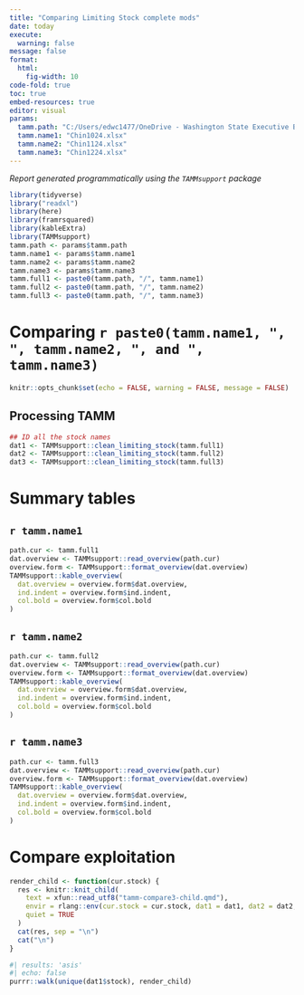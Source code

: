 ```yaml
---
title: "Comparing Limiting Stock complete mods"
date: today
execute: 
  warning: false
message: false
format: 
  html:
    fig-width: 10
code-fold: true
toc: true
embed-resources: true
editor: visual
params:
  tamm.path: "C:/Users/edwc1477/OneDrive - Washington State Executive Branch Agencies/Documents/WDFW FRAM team work/NOF material/NOF 2024/FRAM"
  tamm.name1: "Chin1024.xlsx"
  tamm.name2: "Chin1124.xlsx"
  tamm.name3: "Chin1224.xlsx"
---
```


*Report generated programmatically using the `TAMMsupport` package*

```r
library(tidyverse)
library("readxl")
library(here)
library(framrsquared)
library(kableExtra)
library(TAMMsupport)
tamm.path <- params$tamm.path
tamm.name1 <- params$tamm.name1
tamm.name2 <- params$tamm.name2
tamm.name3 <- params$tamm.name3
tamm.full1 <- paste0(tamm.path, "/", tamm.name1)
tamm.full2 <- paste0(tamm.path, "/", tamm.name2)
tamm.full3 <- paste0(tamm.path, "/", tamm.name3)
```


# Comparing `r paste0(tamm.name1, ", ", tamm.name2, ", and ", tamm.name3)`


```r
knitr::opts_chunk$set(echo = FALSE, warning = FALSE, message = FALSE)
```


## Processing TAMM

```r
## ID all the stock names
dat1 <- TAMMsupport::clean_limiting_stock(tamm.full1)
dat2 <- TAMMsupport::clean_limiting_stock(tamm.full2)
dat3 <- TAMMsupport::clean_limiting_stock(tamm.full3)
```


# Summary tables

::: {.panel-tabset}

## `r tamm.name1`

```r
path.cur <- tamm.full1
dat.overview <- TAMMsupport::read_overview(path.cur)
overview.form <- TAMMsupport::format_overview(dat.overview)
TAMMsupport::kable_overview(
  dat.overview = overview.form$dat.overview,
  ind.indent = overview.form$ind.indent,
  col.bold = overview.form$col.bold
)
```


## `r tamm.name2`

```r
path.cur <- tamm.full2
dat.overview <- TAMMsupport::read_overview(path.cur)
overview.form <- TAMMsupport::format_overview(dat.overview)
TAMMsupport::kable_overview(
  dat.overview = overview.form$dat.overview,
  ind.indent = overview.form$ind.indent,
  col.bold = overview.form$col.bold
)
```



## `r tamm.name3`

```r
path.cur <- tamm.full3
dat.overview <- TAMMsupport::read_overview(path.cur)
overview.form <- TAMMsupport::format_overview(dat.overview)
TAMMsupport::kable_overview(
  dat.overview = overview.form$dat.overview,
  ind.indent = overview.form$ind.indent,
  col.bold = overview.form$col.bold
)
```

:::


# Compare exploitation

```r
render_child <- function(cur.stock) {
  res <- knitr::knit_child(
    text = xfun::read_utf8("tamm-compare3-child.qmd"),
    envir = rlang::env(cur.stock = cur.stock, dat1 = dat1, dat2 = dat2, dat3 = dat3),
    quiet = TRUE
  )
  cat(res, sep = "\n")
  cat("\n")
}
```


```r
#| results: 'asis'
#| echo: false
purrr::walk(unique(dat1$stock), render_child)
```
